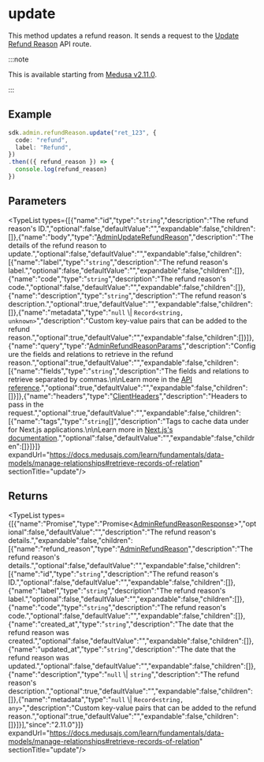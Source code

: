 
# update

This method updates a refund reason. It sends a request to the
[Update Refund Reason](https://docs.medusajs.com/api/admin#refund-reasons\_postrefundreasonsid)
API route.

:::note

This is available starting from [Medusa v2.11.0](https://github.com/medusajs/medusa/releases/tag/v2.11.0).

:::

## Example

```ts
sdk.admin.refundReason.update("ret_123", {
  code: "refund",
  label: "Refund",
})
.then(({ refund_reason }) => {
  console.log(refund_reason)
})
```

## Parameters

<TypeList types={[{"name":"id","type":"`string`","description":"The refund reason's ID.","optional":false,"defaultValue":"","expandable":false,"children":[]},{"name":"body","type":"[AdminUpdateRefundReason](../../../../../types/HttpTypes/interfaces/types.HttpTypes.AdminUpdateRefundReason/page.mdx)","description":"The details of the refund reason to update.","optional":false,"defaultValue":"","expandable":false,"children":[{"name":"label","type":"`string`","description":"The refund reason's label.","optional":false,"defaultValue":"","expandable":false,"children":[]},{"name":"code","type":"`string`","description":"The refund reason's code.","optional":false,"defaultValue":"","expandable":false,"children":[]},{"name":"description","type":"`string`","description":"The refund reason's description.","optional":true,"defaultValue":"","expandable":false,"children":[]},{"name":"metadata","type":"`null` \\| `Record<string, unknown>`","description":"Custom key-value pairs that can be added to the refund reason.","optional":true,"defaultValue":"","expandable":false,"children":[]}]},{"name":"query","type":"[AdminRefundReasonParams](../../../../../types/HttpTypes/interfaces/types.HttpTypes.AdminRefundReasonParams/page.mdx)","description":"Configure the fields and relations to retrieve in the refund reason.","optional":true,"defaultValue":"","expandable":false,"children":[{"name":"fields","type":"`string`","description":"The fields and relations to retrieve separated by commas.\n\nLearn more in the [API reference](https://docs.medusajs.com/api/store#select-fields-and-relations).","optional":true,"defaultValue":"","expandable":false,"children":[]}]},{"name":"headers","type":"[ClientHeaders](../../../types/js_sdk.admin.ClientHeaders/page.mdx)","description":"Headers to pass in the request.","optional":true,"defaultValue":"","expandable":false,"children":[{"name":"tags","type":"`string`[]","description":"Tags to cache data under for Next.js applications.\n\nLearn more in [Next.js's documentation](https://nextjs.org/docs/app/building-your-application/caching#fetch-optionsnexttags-and-revalidatetag).","optional":false,"defaultValue":"","expandable":false,"children":[]}]}]} expandUrl="https://docs.medusajs.com/learn/fundamentals/data-models/manage-relationships#retrieve-records-of-relation" sectionTitle="update"/>

## Returns

<TypeList types={[{"name":"Promise","type":"Promise&#60;[AdminRefundReasonResponse](../../../../../types/HttpTypes/interfaces/types.HttpTypes.AdminRefundReasonResponse/page.mdx)&#62;","optional":false,"defaultValue":"","description":"The refund reason's details.","expandable":false,"children":[{"name":"refund_reason","type":"[AdminRefundReason](../../../../../types/HttpTypes/interfaces/types.HttpTypes.AdminRefundReason/page.mdx)","description":"The refund reason's details.","optional":false,"defaultValue":"","expandable":false,"children":[{"name":"id","type":"`string`","description":"The refund reason's ID.","optional":false,"defaultValue":"","expandable":false,"children":[]},{"name":"label","type":"`string`","description":"The refund reason's label.","optional":false,"defaultValue":"","expandable":false,"children":[]},{"name":"code","type":"`string`","description":"The refund reason's code.","optional":false,"defaultValue":"","expandable":false,"children":[]},{"name":"created_at","type":"`string`","description":"The date that the refund reason was created.","optional":false,"defaultValue":"","expandable":false,"children":[]},{"name":"updated_at","type":"`string`","description":"The date that the refund reason was updated.","optional":false,"defaultValue":"","expandable":false,"children":[]},{"name":"description","type":"`null` \\| `string`","description":"The refund reason's description.","optional":true,"defaultValue":"","expandable":false,"children":[]},{"name":"metadata","type":"`null` \\| `Record<string, any>`","description":"Custom key-value pairs that can be added to the refund reason.","optional":true,"defaultValue":"","expandable":false,"children":[]}]}],"since":"2.11.0"}]} expandUrl="https://docs.medusajs.com/learn/fundamentals/data-models/manage-relationships#retrieve-records-of-relation" sectionTitle="update"/>
